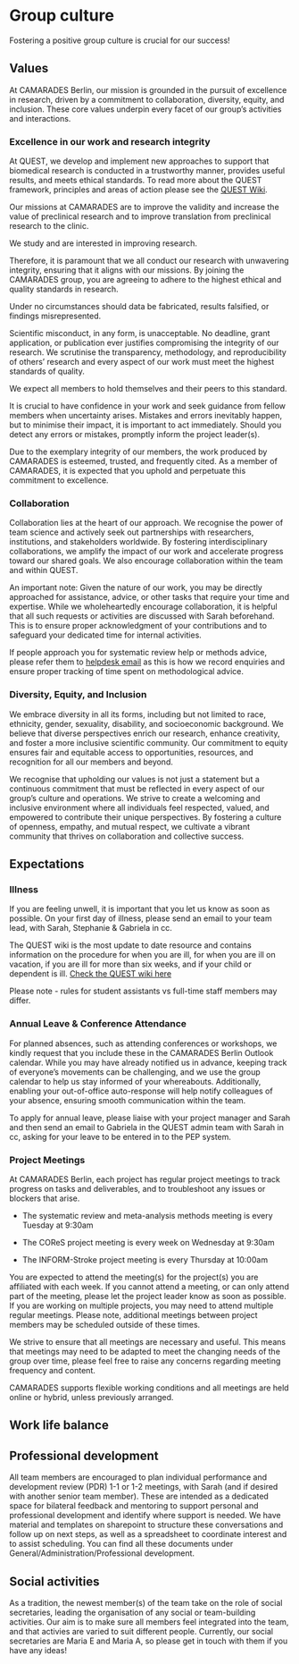 # Group culture
Fostering a positive group culture is crucial for our success! 

## Values

At CAMARADES Berlin, our mission is grounded in the pursuit of excellence in research, driven by a commitment to collaboration, diversity, equity, and inclusion. These core values underpin every facet of our group’s activities and interactions. 

### Excellence in our work and research integrity 

At QUEST, we develop and implement new approaches to support that biomedical research is conducted in a trustworthy manner, provides useful results, and meets ethical standards. To read more about the QUEST framework, principles and areas of action please see the [QUEST Wiki](https://quest-wiki.premier.charite.de/index.php/BIH_QUEST_Center).  

Our missions at CAMARADES are to improve the validity and increase the value of preclinical research and to improve translation from preclinical research to the clinic.  

We study and are interested in improving research. 

Therefore, it is paramount that we all conduct our research with unwavering integrity, ensuring that it aligns with our missions. By joining the CAMARADES group, you are agreeing to adhere to the highest ethical and quality standards in research. 

Under no circumstances should data be fabricated, results falsified, or findings misrepresented.  

Scientific misconduct, in any form, is unacceptable. No deadline, grant application, or publication ever justifies compromising the integrity of our research. We scrutinise the transparency, methodology, and reproducibility of others’ research and every aspect of our work must meet the highest standards of quality.  

We expect all members to hold themselves and their peers to this standard.  

It is crucial to have confidence in your work and seek guidance from fellow members when uncertainty arises. Mistakes and errors inevitably happen, but to minimise their impact, it is important to act immediately.  Should you detect any errors or mistakes, promptly inform the project leader(s). 

Due to the exemplary integrity of our members, the work produced by CAMARADES is esteemed, trusted, and frequently cited. As a member of CAMARADES, it is expected that you uphold and perpetuate this commitment to excellence. 

### Collaboration
Collaboration lies at the heart of our approach. We recognise the power of team science and actively seek out partnerships with researchers, institutions, and stakeholders worldwide. By fostering interdisciplinary collaborations, we amplify the impact of our work and accelerate progress toward our shared goals. We also encourage collaboration within the team and within QUEST. 

An important note:  Given the nature of our work, you may be directly approached for assistance, advice, or other tasks that require your time and expertise. While we wholeheartedly encourage collaboration, it is helpful that all such requests or activities are discussed with Sarah beforehand. This is to ensure proper acknowledgment of your contributions and to safeguard your dedicated time for internal activities. 

If people approach you for systematic review help or methods advice, please refer them to [helpdesk email](camarades.berlin@charite.de) as this is how we record enquiries and ensure proper tracking of time spent on methodological advice.  

### Diversity, Equity, and Inclusion 

We embrace diversity in all its forms, including but not limited to race, ethnicity, gender, sexuality, disability, and socioeconomic background. We believe that diverse perspectives enrich our research, enhance creativity, and foster a more inclusive scientific community. Our commitment to equity ensures fair and equitable access to opportunities, resources, and recognition for all our members and beyond. 

We recognise that upholding our values is not just a statement but a continuous commitment that must be reflected in every aspect of our group’s culture and operations. We strive to create a welcoming and inclusive environment where all individuals feel respected, valued, and empowered to contribute their unique perspectives. By fostering a culture of openness, empathy, and mutual respect, we cultivate a vibrant community that thrives on collaboration and collective success. 

## Expectations

### Illness
If you are feeling unwell, it is important that you let us know as soon as possible. On your first day of illness, please send an email to your team lead, with Sarah, Stephanie & Gabriela in cc.   

The QUEST wiki is the most update to date resource and contains information on the procedure for when you are ill, for when you are ill on vacation, if you are ill for more than six weeks, and if your child or dependent is ill. [Check the QUEST wiki here](https://quest-wiki.premier.charite.de/index.php/Illness_and_sick_notes_(workflow)) 

Please note - rules for student assistants vs full-time staff members may differ.   

### Annual Leave & Conference Attendance
For planned absences, such as attending conferences or workshops, we kindly request that you include these in the CAMARADES Berlin Outlook calendar. While you may have already notified us in advance, keeping track of everyone’s movements can be challenging, and we use the group calendar to help us stay informed of your whereabouts. Additionally, enabling your out-of-office auto-response will help notify colleagues of your absence, ensuring smooth communication within the team.

To apply for annual leave, please liaise with your project manager and Sarah and then send an email to Gabriela in the QUEST admin team with Sarah in cc, asking for your leave to be entered in to the PEP system.  

### Project Meetings 

At CAMARADES Berlin, each project has regular project meetings to track progress on tasks and deliverables, and to troubleshoot any issues or blockers that arise.  

- The systematic review and meta-analysis methods meeting is every Tuesday at 9:30am 

- The COReS project meeting is every week on Wednesday at 9:30am  

- The INFORM-Stroke project meeting is every Thursday at 10:00am 

You are expected to attend the meeting(s) for the project(s) you are affiliated with each week. If you cannot attend a meeting, or can only attend part of the meeting, please let the project leader know as soon as possible. If you are working on multiple projects, you may need to attend multiple regular meetings. Please note, additional meetings between project members may be scheduled outside of these times.  

We strive to ensure that all meetings are necessary and useful. This means that meetings may need to be adapted to meet the changing needs of the group over time, please feel free to raise any concerns regarding meeting frequency and content.  

CAMARADES supports flexible working conditions and all meetings are held online or hybrid, unless previously arranged. 

## Work life balance

## Professional development

All team members are encouraged to plan individual performance and development review (PDR) 1-1 or 1-2 meetings, with Sarah (and if desired with another senior team member). These are intended as a dedicated space for bilateral feedback and mentoring to support personal and professional development and identify where support is needed. We have material and templates on sharepoint to structure these conversations and follow up on next steps, as well as a spreadsheet to coordinate interest and to assist scheduling. You can find all these documents under General/Administration/Professional development.


## Social activities

As a tradition, the newest member(s) of the team take on the role of social secretaries, leading the organisation of any social or team-building activities. Our aim is to make sure all members feel integrated into the team, and that activies are varied to suit different people. Currently, our social secretaries are Maria E and Maria A, so please get in touch with them if you have any ideas!

